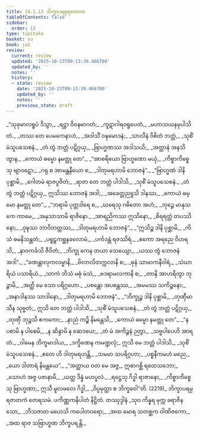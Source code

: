 ```yaml
---
title: 14.1.13 ဘိက္ခာပရမ္ပရဇာတက
tableOfContents: false
sidebar:
  order: 13
type: tipitaka
basket: su
book: ja1
review:
  current: review
  updated: '2025-10-23T09:13:39.466700'
  updated_by: ''
  notes: ''
  history:
  - state: review
    date: '2025-10-23T09:13:39.466700'
    updated_by: ''
    notes: ''
    previous_state: draft
---
```



<ReviewStatus review={frontmatter.review} showDetails={true} />

<HypothesisAnnotation frontmatter={frontmatter} />

<DynamicBreadcrumb />

<Division number="270" book="ja1" e="ch" v="22" p="306">

<Paragraph number="2829" type="verses" book="ja1">
_“သုခုမာလရူပံ ဒိသွာ,_  
_ရဋ္ဌာ ဝိဝနမာဂတံ;_  
_ကူဋာဂါရဝရူပေတံ,_  
_မဟာသယနမုပါသိတံ._  

</Paragraph>

</Division>
<Division number="271" book="ja1" e="ch" v="22" p="307">

<Paragraph number="2830" type="verses" book="ja1">
_တဿ တေ ပေမကေနာဟံ,_  
_အဒါသိံ ဝဍ္ဎမောဒနံ;_  
_သာလီနံ ဝိစိတံ ဘတ္တံ,_  
_သုစိံ မံသူပသေစနံ._  

</Paragraph>

</Division>
<Division number="272" book="ja1" e="ch" v="22" p="307">

<Paragraph number="2831" type="verses" book="ja1">
_တံ တွံ ဘတ္တံ ပဋိဂ္ဂယှ,_  
_ဗြာဟ္မဏဿ အဒါသယိ;_  
_အတ္တာနံ အနသိတွာန,_  
_ကောယံ ဓမ္မော နမတ္ထု တေ”._  

</Paragraph>

</Division>
<Division number="273" book="ja1" e="ch" v="22" p="307">

<Paragraph number="2832" type="verses" book="ja1">
_“အာစရိယော ဗြာဟ္မဏော မယှံ,_  
_ကိစ္စာကိစ္စေသု ဗျာဝဋော;_  
_ဂရု စ အာမန္တနီယော စ,_  
_ဒါတုမရဟာမိ ဘောဇနံ”._  

</Paragraph>

</Division>
<Division number="274" book="ja1" e="ch" v="22" p="307">

<Paragraph number="2833" type="verses" book="ja1">
_“ဗြာဟ္မဏံ ဒါနိ ပုစ္ဆာမိ,_  
_ဂေါတမံ ရာဇပူဇိတံ;_  
_ရာဇာ တေ ဘတ္တံ ပါဒါသိ,_  
_သုစိံ မံသူပသေစနံ._  

</Paragraph>

</Division>
<Division number="275" book="ja1" e="ch" v="22" p="307">

<Paragraph number="2834" type="verses" book="ja1">
_တံ တွံ ဘတ္တံ ပဋိဂ္ဂယှ,_  
ဣသိဿ ဘောဇနံ အဒါ;_  
_အခေတ္တညူသိ ဒါနဿ,_  
_ကောယံ ဓမ္မော နမတ္ထု တေ”._  

</Paragraph>

</Division>
<Division number="276" book="ja1" e="ch" v="22" p="307">

<Paragraph number="2835" type="verses" book="ja1">
_“ဘရာမိ ပုတ္တဒါရေ စ,_  
_ဃရေသု ဂဓိတော အဟံ;_  
_ဘုဉ္ဇေ မာနုသကေ ကာမေ,_  
_အနုသာသာမိ ရာဇိနော._  

</Paragraph>

</Division>
<Division number="277" book="ja1" e="ch" v="22" p="307">

<Paragraph number="2836" type="verses" book="ja1">
_အာရညိကဿ ဣသိနော,_  
_စိရရတ္တံ တပဿိနော;_  
_ဝုဍ္ဎဿ ဘာဝိတတ္တဿ,_  
_ဒါတုမရဟာမိ ဘောဇနံ”._  

</Paragraph>

</Division>
<Division number="278" book="ja1" e="ch" v="22" p="307">

<Paragraph number="2837" type="verses" book="ja1">
_“ဣသိဉ္စ ဒါနိ ပုစ္ဆာမိ,_  
_ကိသံ ဓမနိသန္ထတံ;_  
_ပရူဠှကစ္ဆနခလောမံ,_  
_ပင်္ကဒန္တံ ရဇဿိရံ._  

</Paragraph>

</Division>
<Division number="279" book="ja1" e="ch" v="22" p="307">

<Paragraph number="2838" type="verses" book="ja1">
_ဧကော အရညေ ဝိဟရသိ,_  
_နာဝကင်္ခသိ ဇီဝိတံ;_  
_ဘိက္ခု ကေန တယာ သေယျော,_  
_ယဿ တွံ ဘောဇနံ အဒါ”._  

</Paragraph>

</Division>
<Division number="280" book="ja1" e="ch" v="22" p="307">

<Paragraph number="2839" type="verses" book="ja1">
_“ခဏန္တာလုကလမ္ဗာနိ,_  
_ဗိလာလိတက္ကလာနိ စ;_  
_ဓုနံ သာမာကနီဝါရံ,_  
_သံဃာရိယံ ပသာရိယံ._  

</Paragraph>

</Division>
<Division number="281" book="ja1" e="ch" v="22" p="307">

<Paragraph number="2840" type="verses" book="ja1">
_သာကံ ဘိသံ မဓုံ မံသံ,_  
_ဗဒရာမလကာနိ စ;_  
_တာနိ အာဟရိတွာ ဘုဉ္ဇာမိ,_  
_အတ္ထိ မေ သော ပရိဂ္ဂဟော._  

</Paragraph>

</Division>
<Division number="282" book="ja1" e="ch" v="22" p="308">

<Paragraph number="2841" type="verses" book="ja1">
_ပစန္တော အပစန္တဿ,_  
_အမမဿ သကိဉ္စနော;_  
_အနာဒါနဿ သာဒါနော,_  
_ဒါတုမရဟာမိ ဘောဇနံ”._  

</Paragraph>

</Division>
<Division number="283" book="ja1" e="ch" v="22" p="308">

<Paragraph number="2842" type="verses" book="ja1">
_“ဘိက္ခုဉ္စ ဒါနိ ပုစ္ဆာမိ,_  
_တုဏှီမာသီန သုဗ္ဗတံ;_  
ဣသိ တေ ဘတ္တံ ပါဒါသိ,_  
_သုစိံ မံသူပသေစနံ._  

</Paragraph>

</Division>
<Division number="284" book="ja1" e="ch" v="22" p="308">

<Paragraph number="2843" type="verses" book="ja1">
_တံ တွံ ဘတ္တံ ပဋိဂ္ဂယှ,_  
_တုဏှီ ဘုဉ္ဇသိ ဧကကော;_  
_နာညံ ကဉ္စိ နိမန္တေသိ,_  
_ကောယံ ဓမ္မော နမတ္ထု တေ”._  

</Paragraph>

</Division>
<Division number="285" book="ja1" e="ch" v="22" p="308">

<Paragraph number="2844" type="verses" book="ja1">
_“န ပစာမိ န ပါစေမိ,_  
_န ဆိန္ဒာမိ န ဆေဒယေ;_  
_တံ မံ အကိဉ္စနံ ဉတွာ,_  
_သဗ္ဗပါပေဟိ အာရတံ._  

</Paragraph>

</Division>
<Division number="286" book="ja1" e="ch" v="22" p="308">

<Paragraph number="2845" type="verses" book="ja1">
_ဝါမေန ဘိက္ခမာဒါယ,_  
_ဒက္ခိဏေန ကမဏ္ဍလုံ;_  
ဣသိ မေ ဘတ္တံ ပါဒါသိ,_  
_သုစိံ မံသူပသေစနံ._  

</Paragraph>

</Division>
<Division number="287" book="ja1" e="ch" v="22" p="308">

<Paragraph number="2846" type="verses" book="ja1">
_ဧတေ ဟိ ဒါတုမရဟန္တိ,_  
_သမမာ သပရိဂ္ဂဟာ;_  
_ပစ္စနီကမဟံ မညေ,_  
_ယော ဒါတာရံ နိမန္တယေ”._  

</Paragraph>

</Division>
<Division number="288" book="ja1" e="ch" v="22" p="308">

<Paragraph number="2847" type="verses" book="ja1">
_“အတ္ထာယ ဝတ မေ အဇ္ဇ,_  
ဣဓာဂစ္ဆိ ရထေသဘော;_  
_သောဟံ အဇ္ဇ ပဇာနာမိ,_  
_ယတ္ထ ဒိန္နံ မဟပ္ဖလံ._  

</Paragraph>

</Division>
<Division number="289" book="ja1" e="ch" v="22" p="308">

<Paragraph number="2848" type="verses" book="ja1">
_ရဋ္ဌေသု ဂိဒ္ဓါ ရာဇာနော,_  
_ကိစ္စာကိစ္စေသု ဗြာဟ္မဏာ;_  
ဣသီ မူလဖလေ ဂိဒ္ဓါ,_  
_ဝိပ္ပမုတ္တာ စ ဘိက္ခဝေါ”တိ. (2219)_  


</Paragraph>
</Division>

<Paragraph number="2849" type="center" book="ja1">
ဘိက္ခာပရမ္ပရဇာတကံ တေရသမံ.



</Paragraph>

<Paragraph number="2850" type="center" book="ja1">
ပကိဏ္ဏကနိပါတံ နိဋ္ဌိတံ.



</Paragraph>

<Paragraph number="2851" type="center" book="ja1">
တဿုဒ္ဒါနံ


</Paragraph>

<Paragraph number="2852" type="verses" book="ja1">
_သုဝ ကိန္နရ မုက္က ခရာဇိနသော,_  
_ဘိသဇာတ မဟေသိ ကပေါတဝရော;_  
_အထ မောရ သတစ္ဆက ဝါဏိဇကော,_  
_အထ ရာဇ သဗြာဟ္မဏ ဘိက္ခပရန္တိ._
</Paragraph>